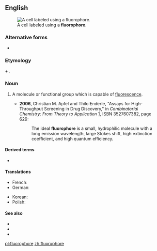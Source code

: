 ==English==
[[Image:FISH 13 21.jpg|thumb|A cell labeled using a '''fluorophore'''.]]

===Alternative forms===
* {{l|en|fluorophor}}

===Etymology===
{{m|en|fluoro-}} + {{m|en|-phore}}.

===Noun===
{{en-noun}}
{{wikipedia}}

# {{lb|en|biochemistry}} A molecule or functional group which is capable of [[fluorescence]].
#* '''2006''', Christian M. Apfel and Thilo Enderle, "Assays for High-Throughput Screening in Drug Discovery," in ''Combinatorial Chemistry: From Theory to Application'' [http://books.google.com/books?id=LJHUbaMr1usC], ISBN 3527607382, page 629:
#*: The ideal '''fluorophore''' is a small, hydrophilic molecule with a long emission wavelength, large Stokes shift, high extinction coefficient, and high quantum efficiency.

====Derived terms====
* {{l|en|fluorophoric}}

====Translations====
{{trans-top|molecule capable of fluorescence}}
* French: {{t|fr|fluorophore|m}}
* German: {{t|de|Fluorophor|m}}
{{trans-mid}}
* Korean: {{t|ko|형광물질|tr=hyeonggwangmuljil}}
* Polish: {{t|pl|fluorofor}}
{{trans-bottom}}

====See also====
* {{l|en|chromophore}}
* {{l|en|FISH}}
* {{l|en|fluorochrome}}

[[pl:fluorophore]]
[[zh:fluorophore]]
